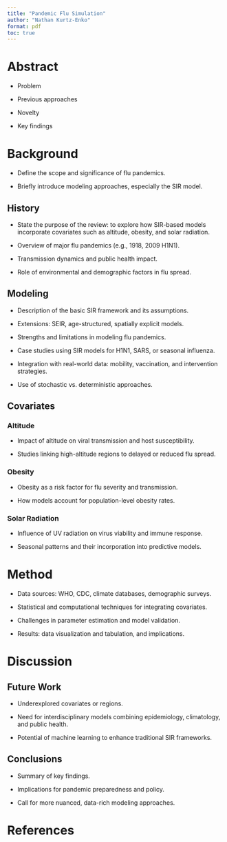 ```yaml
---
title: "Pandemic Flu Simulation"
author: "Nathan Kurtz-Enko"
format: pdf
toc: true
---
```


# Abstract

- Problem

- Previous approaches

- Novelty

- Key findings

# Background

- Define the scope and significance of flu pandemics.

- Briefly introduce modeling approaches, especially the SIR model.

## History

- State the purpose of the review: to explore how SIR-based models incorporate covariates such as altitude, obesity, and solar radiation.

- Overview of major flu pandemics (e.g., 1918, 2009 H1N1).

- Transmission dynamics and public health impact.

- Role of environmental and demographic factors in flu spread.

## Modeling

- Description of the basic SIR framework and its assumptions.

- Extensions: SEIR, age-structured, spatially explicit models.

- Strengths and limitations in modeling flu pandemics.

- Case studies using SIR models for H1N1, SARS, or seasonal influenza.

- Integration with real-world data: mobility, vaccination, and intervention strategies.

- Use of stochastic vs. deterministic approaches.

## Covariates

### Altitude

- Impact of altitude on viral transmission and host susceptibility.

- Studies linking high-altitude regions to delayed or reduced flu spread.

### Obesity

- Obesity as a risk factor for flu severity and transmission.

- How models account for population-level obesity rates.

### Solar Radiation

- Influence of UV radiation on virus viability and immune response.

- Seasonal patterns and their incorporation into predictive models.

# Method

- Data sources: WHO, CDC, climate databases, demographic surveys.

- Statistical and computational techniques for integrating covariates.

- Challenges in parameter estimation and model validation.

- Results: data visualization and tabulation, and implications.

# Discussion

## Future Work

- Underexplored covariates or regions.

- Need for interdisciplinary models combining epidemiology, climatology, and public health.

- Potential of machine learning to enhance traditional SIR frameworks.

## Conclusions

- Summary of key findings.

- Implications for pandemic preparedness and policy.

- Call for more nuanced, data-rich modeling approaches.

# References